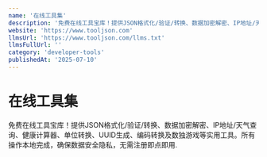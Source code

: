 ```yaml
---
name: '在线工具集'
description: '免费在线工具宝库！提供JSON格式化/验证/转换、数据加密解密、IP地址/天气查询、健康计算器、单位转换、UUID生成、编码转换及数独游戏等实用工具。所有操作本地完成，确保数据安全隐私，无需注册即点即用.'
website: 'https://www.tooljson.com'
llmsUrl: 'https://www.tooljson.com/llms.txt'
llmsFullUrl: ''
category: 'developer-tools'
publishedAt: '2025-07-10'
---
```


# 在线工具集

免费在线工具宝库！提供JSON格式化/验证/转换、数据加密解密、IP地址/天气查询、健康计算器、单位转换、UUID生成、编码转换及数独游戏等实用工具。所有操作本地完成，确保数据安全隐私，无需注册即点即用.
